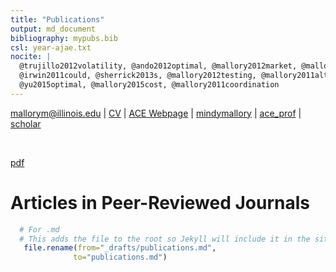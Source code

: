 ```yaml
---
title: "Publications"
output: md_document
bibliography: mypubs.bib
csl: year-ajae.txt
nocite: |
  @trujillo2012volatility, @ando2012optimal, @mallory2012market, @mallory2011crop, @du2009welfare, @yu2014exchange, @mallory2012food,
  @irwin2011could, @sherrick2013s, @mallory2012testing, @mallory2011alternative, @mallory2014perils, @ando2012reply, @paulson2013determinants,
  @yu2015optimal, @mallory2015cost, @mallory2011coordination
---
```


<div id="webaddress">
<i class="fa fa-envelope"></i> <a href="mailto:mallorym@illinois.edu">mallorym@illinois.edu</a>
|
<i class="fa fa-info-circle"></i> <a href="http://mindymallory.github.io/CV/">CV</a>
|
<i class="fa fa-hand-o-right"></i> <a href="http://ace.illinois.edu/directory/mallorym">ACE Webpage</a>
|
<i class="fa fa-github"></i> <a href="https://github.com/mindymallory">mindymallory</a>
|
<i class="fa fa-twitter"></i> <a href="https://twitter.com/ace_prof">ace_prof</a>
|
<i class="fa fa-google"></i> <a href="https://scholar.google.com/citations?user=bp9U6boAAAAJ&hl=en">scholar</a>
</div>

&nbsp;

[pdf](http://mindymallory.github.io/publications.pdf)


# Articles in Peer-Reviewed Journals
\noindent
\setlength{\parindent}{-0.2in}
\setlength{\leftskip}{0.2in}
\setlength{\parskip}{8pt}





```r
  # For .md 
  # This adds the file to the root so Jekyll will include it in the site build
   file.rename(from="_drafts/publications.md", 
              to="publications.md")
```


<!--
```r
  # For .pdf 
  # This adds the file to the root so Jekyll will include it in the site build
     file.rename(from="_drafts/publications.md", 
              to="publications.md")
```
-->
